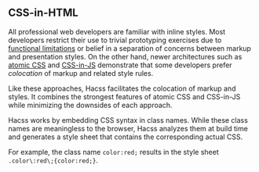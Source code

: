 
<Article
  title="Fundamentals"
  subtitle="What you need to know about Hacss">

## CSS-in-HTML
All professional web developers are familiar with inline styles. Most developers
restrict their use to trivial prototyping exercises due to
[functional limitations](https://stackoverflow.com/questions/131653/inline-style-to-act-as-hover-in-css)
or belief in a separation of concerns between markup and presentation styles. On
the other hand, newer architectures such as 
[atomic CSS](https://css-tricks.com/lets-define-exactly-atomic-css/) and
[CSS-in-JS](https://medium.com/dailyjs/what-is-actually-css-in-js-f2f529a2757)
demonstrate that some developers prefer _colocation_ of markup and related style
rules.

Like these approaches, Hacss facilitates the colocation of markup and styles. It
combines the strongest features of atomic CSS and CSS-in-JS while minimizing the
downsides of each approach.

Hacss works by embedding CSS syntax in class names. While these class names are
meaningless to the browser, Hacss analyzes them at build time and generates a
style sheet that contains the corresponding actual CSS.

For example, the class name `color:red;` results in the style sheet
`.color\:red\;{color:red;}`.

</Article>
